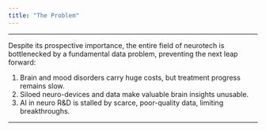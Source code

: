 ```yaml
---
title: "The Problem"
---
```


---

Despite its prospective importance, the entire field of neurotech is bottlenecked by a fundamental data problem, preventing the next leap forward:

1. Brain and mood disorders carry huge costs, but treatment progress remains slow.
2. Siloed neuro-devices and data make valuable brain insights unusable.
3. AI in neuro R&D is stalled by scarce, poor-quality data, limiting breakthroughs.

---